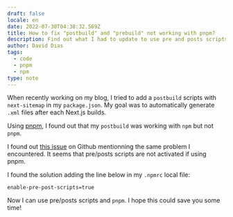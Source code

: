 ```yaml
---
draft: false
locale: en
date: 2022-07-30T04:38:32.569Z
title: How to fix "postbuild" and "prebuild" not working with pnpm?
description: Find out what I had to update to use pre and posts scripts with pnpm.
author: David Dias
tags:
  - code
  - pnpm
  - npm
type: note
---
```

When recently working on my blog, I tried to add a `postbuild` scripts with `next-sitemap` in my `package.json`. My goal was to automatically generate `.xml` files after each Next.js builds.

Using [pnpm](https://pnpm.io/), I found out that my `postbuild` was working with `npm` but not `pnpm`.

I found out [this issue](https://github.com/pnpm/pnpm/issues/2891) on Github mentionning the same problem I encountered. It seems that pre/posts scripts are not activated if using pnpm.


I found the solution adding the line below in my `.npmrc` local file:

```.bash:.npmrc
enable-pre-post-scripts=true
```

Now I can use pre/posts scripts and `pnpm`. I hope this could save you some time!
